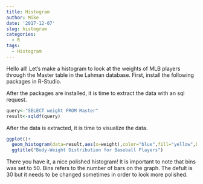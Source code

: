 ```yaml
---
title: Histogram
author: Mike
date: '2017-12-07'
slug: histogram
categories:
  - R
tags:
  - Histogram
---
```


Hello all! Let's make a histogram to look at the weights of MLB players through the Master table in the Lahman database. First, install the following packages in R-Studio.

After the packages are installed, it is time to extract the data with an sql request.

```r
query<-"SELECT weight FROM Master"
result<-sqldf(query)
```

After the data is extracted, it is time to visualize the data.

```r
ggplot()+
  geom_histogram(data=result,aes(x=weight),color="blue",fill="yellow",bins=50)+
  ggtitle("Body-Weight Distribution for Baseball Players")
```

There you have it, a nice polished histogram! It is important to note that bins was set to 50. Bins refers to the number of bars on the graph. The defult is 30 but it needs to be changed sometimes in order to look more polished.